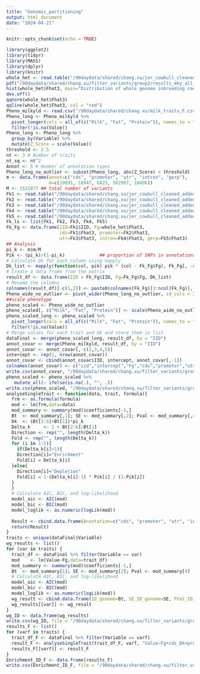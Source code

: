 ```yaml
---
title: "Genomic_partitioning"
output: html_document
date: "2024-04-21"
---
```


```r
knitr::opts_chunk$set(echo = TRUE)
```

```r
library(ggplot2)
library(tidyr)
library(MASS)
library(dplyr)
library(knitr)
whole_het <- read.table("/90daydata/shared/chang.xu/jer_cowbull_cleaned_addedid_chip_bfile/Jercow_mky_chip.ibc", header=T, sep="")
pdf("/90daydata/shared/chang.xu/filter_variants/group2/results_mky_all_Jercow/Whole_genome_het_dist.pdf", width = 8, height = 6)
hist(whole_het$Fhat3, main="Distribution of whole genome inbreeding coefficient", xlab="F")
dev.off()
qqnorm(whole_het$Fhat3)
qqline(whole_het$Fhat3, col = "red")
Pheno_milkyld <- read.csv("/90daydata/shared/chang.xu/milk_traits_F.csv", header = T)
Pheno_long <- Pheno_milkyld %>%
  pivot_longer(cols = all_of(c("Milk", "Fat", "Protein")), names_to = "Variable", values_to = "Value") %>%
  filter(!is.na(Value))
Pheno_long <- Pheno_long %>%
  group_by(Variable) %>%
  mutate(Z_Score = scale(Value))
threshold <- 2.5
nt <- 3 # Number of traits
nt_sq <- nt^2
Annot <- 5 # Number of annotation types
Pheno_long_no_outlier <- subset(Pheno_long, abs(Z_Score) < threshold)
m <- data.frame(annot=c("cds", "promoter", "utr", "intron", "gerp"), 
                m=c(10691, 18947, 6825, 502997, 18496))
M <- 1521877 ## total number of variants
Fk1 <- read.table("/90daydata/shared/chang.xu/jer_cowbull_cleaned_addedid_chip_bfile/Jercow_mky_chip_cds_ibc.ibc", header = T, sep = "") 
Fk2 <- read.table("/90daydata/shared/chang.xu/jer_cowbull_cleaned_addedid_chip_bfile/Jercow_mky_chip_promoter_ibc.ibc", header = T, sep = "")
Fk3 <- read.table("/90daydata/shared/chang.xu/jer_cowbull_cleaned_addedid_chip_bfile/Jercow_mky_chip_utr_ibc.ibc", header = T, sep = "")
Fk4 <- read.table("/90daydata/shared/chang.xu/jer_cowbull_cleaned_addedid_chip_bfile/Jercow_mky_chip_intron_ibc.ibc", header = T, sep = "")
Fk5 <- read.table("/90daydata/shared/chang.xu/jer_cowbull_cleaned_addedid_chip_bfile/Jercow_mky_chip_gerp_ibc.ibc", header = T, sep = "")
Fk_ls <- list(Fk1, Fk2, Fk3, Fk4, Fk5)
Fk_Fg <- data.frame(IID=Fk1$IID, Fg=whole_het$Fhat3, 
                    cds=Fk1$Fhat3, promoter=Fk2$Fhat3, 
                    utr=Fk3$Fhat3, intron=Fk4$Fhat3, gerp=Fk5$Fhat3)
## Analysis
pi_k <- m$m/M
Pik <- (pi_k)/(1-pi_k)             ## proportion of SNPs in annotations
# Calculate Dk for each column using mapply
Dk_list <- mapply(function(col, pik) pik * (col - Fk_Fg$Fg), Fk_Fg[, -c(1, 2)], Pik)
# Create a data frame from the matrix
result_df <- data.frame(IID = Fk_Fg$IID, Fg=Fk_Fg$Fg, Dk_list)
# Rename the columns
colnames(result_df)[-c(1,2)] <- paste0(colnames(Fk_Fg)[3:ncol(Fk_Fg)], "_Dk")
Pheno_wide_no_outlier <- pivot_wider(Pheno_long_no_outlier, id_cols = IID, names_from = Variable, values_from = Value)
##scale phenotype
pheno_scaled <- Pheno_wide_no_outlier
pheno_scaled[, c("Milk", "Fat", "Protein")] <- scale(Pheno_wide_no_outlier[, c("Milk", "Fat", "Protein")])
pheno_scaled_long <- pheno_scaled %>%
  pivot_longer(cols = all_of(c("Milk", "Fat", "Protein")), names_to = "Variable", values_to = "Value") %>%
  filter(!is.na(Value))
# Merge values for each trait and Dk and store them in list
dataFinal <- merge(pheno_scaled_long, result_df, by = "IID")
annot_covar <- merge(Pheno_milkyld, result_df, by = "IID")
annot_covar <- annot_covar[,-c(2,3,4,5)]
intercept <- rep(1, nrow(annot_covar))
annot_covar <- cbind(annot_covar$IID, intercept, annot_covar[,-1])
colnames(annot_covar) <- c("iid","intercept","Fg","cds","promoter","utr","intron","gerp")
write.csv(annot_covar, "/90daydata/shared/chang.xu/filter_variants/group2/results_mky_all_Jercow/annot_covariate.csv", quote = F, row.names = F, sep = ",")
pheno_scaled <- pheno_scaled %>%
   mutate_all(~ ifelse(is.na(.), "", .))
write.csv(pheno_scaled, "/90daydata/shared/chang.xu/filter_variants/group2/results_mky_all_Jercow/pheno_mky_f.csv", quote = F, row.names = F, sep = ",")
analyseSingleTrait <- function(data, trait, formula){
  frm <- as.formula(formula)
  mod <- lm(frm,data=data)
  mod_summary <- summary(mod)$coefficients[-1,]
  Bt  <- mod_summary[,1]; SE <- mod_summary[,2]; Pval <- mod_summary[,4]
  bk  <- (Bt[2:6]+Bt[1])*pi_k
  Delta_k     <- 1 + Bt[2:6]/Bt[1]
  Direction <- rep("", length(Delta_k))
  Fold <- rep("", length(Delta_k))
  for (i in 1:5){
    if(Delta_k[i]>1){
    Direction[i]="Enrichment"
    Fold[i] = Delta_k[i]
  }else{
    Direction[i]="Depletion"
    Fold[i] = 1-(Delta_k[i]-1) * Pik[i] / (1-Pik[i])
  }
  }  
  # Calculate AIC, BIC, and log-likelihood
  model_aic <- AIC(mod)
  model_bic <- BIC(mod)
  model_loglik <- as.numeric(logLik(mod))
  
  Result <- cbind.data.frame(Annotation=c("cds", "promoter", "utr", "intron", "gerp"), ID_genome=Bt[1],SE_ID_genome=SE[1],P_ID_genome=Pval[1], Gamma_k=Bt[2:6],SE_Gamma_k=SE[2:6],P_Gamma_k=Pval[2:6], Delta_k=Delta_k, bk=bk, Fold=Fold, Trait=trait, Direction=Direction, AIC = model_aic, BIC = model_bic, LogLikelihood = model_loglik)
  return(Result)
}
traits <- unique(dataFinal$Variable)
wg_results <- list()
for (var in traits) {
  trait_df <- dataFinal %>% filter(Variable == var)
  mod    <- lm(Value~Fg,data=trait_df)
  mod_summary <- summary(mod)$coefficients[-1,]
  Bt  <- mod_summary[1]; SE <- mod_summary[2]; Pval <- mod_summary[4]
  # Calculate AIC, BIC, and log-likelihood
  model_aic <- AIC(mod)
  model_bic <- BIC(mod)
  model_loglik <- as.numeric(logLik(mod))
  wg_result <- cbind.data.frame(ID_genome=Bt, SE_ID_genome=SE, PVal_ID_genome=Pval, AIC = model_aic, BIC = model_bic, LogLikelihood = model_loglik, Trait=var)
  wg_results[[var]] <- wg_result
}
wg_ID <- data.frame(wg_results)
write.csv(wg_ID, file = "/90daydata/shared/chang.xu/filter_variants/group2/results_mky_all_Jercow/Whole_genome_ID_lm_estimates", quote = F, row.names = F)
results_F <- list()
for (varf in traits) {
  trait_df_F <- dataFinal %>% filter(Variable == varf) 
  result_F <- analyseSingleTrait(trait_df_F, varf, "Value~Fg+cds_Dk+promoter_Dk+utr_Dk+intron_Dk+gerp_Dk")
  results_F[[varf]] <- result_F
}
Enrichment_ID_F <- data.frame(results_F)
write.csv(Enrichment_ID_F, file = "/90daydata/shared/chang.xu/filter_variants/group2/results_mky_all_Jercow/Enrichment_lm_singletrait_female", quote = F, row.names = F)
```